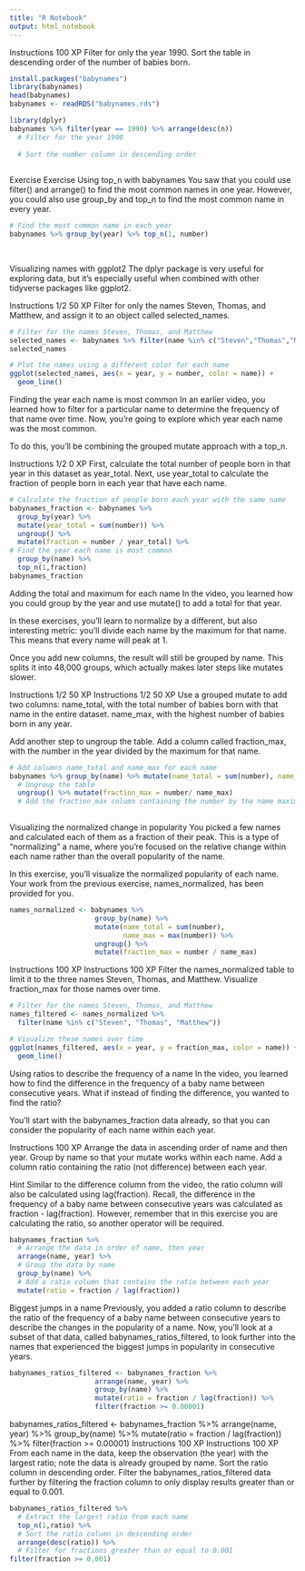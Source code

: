 ---
title: "R Notebook"
output: html_notebook
---



Instructions
100 XP
Filter for only the year 1990.
Sort the table in descending order of the number of babies born.

```{r}

install.packages("babynames")
library(babynames)
head(babynames)
babynames <- readRDS("babynames.rds")
```

```{r}
library(dplyr)
babynames %>% filter(year == 1990) %>% arrange(desc(n))
  # Filter for the year 1990
  
  # Sort the number column in descending order 
 
```

Exercise
Exercise
Using top_n with babynames
You saw that you could use filter() and arrange() to find the most common names in one year. However, you could also use group_by and top_n to find the most common name in every year.



```{r}
# Find the most common name in each year
babynames %>% group_by(year) %>% top_n(1, number)
  
  
```
Visualizing names with ggplot2
The dplyr package is very useful for exploring data, but it's especially useful when combined with other tidyverse packages like ggplot2.

Instructions 1/2
50 XP
Filter for only the names Steven, Thomas, and Matthew, and assign it to an object called selected_names.


```{r}
# Filter for the names Steven, Thomas, and Matthew 
selected_names <- babynames %>% filter(name %in% c("Steven","Thomas","Matthew"))
selected_names

# Plot the names using a different color for each name
ggplot(selected_names, aes(x = year, y = number, color = name)) +
  geom_line()


```
Finding the year each name is most common
In an earlier video, you learned how to filter for a particular name to determine the frequency of that name over time. Now, you're going to explore which year each name was the most common.

To do this, you'll be combining the grouped mutate approach with a top_n.

Instructions 1/2
0 XP
First, calculate the total number of people born in that year in this dataset as year_total.
Next, use year_total to calculate the fraction of people born in each year that have each name.



```{r}

# Calculate the fraction of people born each year with the same name
babynames_fraction <- babynames %>%
  group_by(year) %>%
  mutate(year_total = sum(number)) %>%
  ungroup() %>%
  mutate(fraction = number / year_total) %>%
# Find the year each name is most common
  group_by(name) %>%
  top_n(1,fraction)
babynames_fraction
```

Adding the total and maximum for each name
In the video, you learned how you could group by the year and use mutate() to add a total for that year.

In these exercises, you'll learn to normalize by a different, but also interesting metric: you'll divide each name by the maximum for that name. This means that every name will peak at 1.

Once you add new columns, the result will still be grouped by name. This splits it into 48,000 groups, which actually makes later steps like mutates slower.

Instructions 1/2
50 XP
Instructions 1/2
50 XP
Use a grouped mutate to add two columns:
name_total, with the total number of babies born with that name in the entire dataset.
name_max, with the highest number of babies born in any year.


Add another step to ungroup the table.
Add a column called fraction_max, with the number in the year divided by the maximum for that name.




```{r}

# Add columns name_total and name_max for each name
babynames %>% group_by(name) %>% mutate(name_total = sum(number), name_max = max(number))  %>%
  # Ungroup the table 
  ungroup() %>% mutate(fraction_max = number/ name_max)
  # Add the fraction_max column containing the number by the name maximum 
  

```
Visualizing the normalized change in popularity
You picked a few names and calculated each of them as a fraction of their peak. This is a type of "normalizing" a name, where you're focused on the relative change within each name rather than the overall popularity of the name.

In this exercise, you'll visualize the normalized popularity of each name. Your work from the previous exercise, names_normalized, has been provided for you.
```{r}

names_normalized <- babynames %>%
                     group_by(name) %>%
                     mutate(name_total = sum(number),
                            name_max = max(number)) %>%
                     ungroup() %>%
                     mutate(fraction_max = number / name_max)
```

Instructions
100 XP
Instructions
100 XP
Filter the names_normalized table to limit it to the three names Steven, Thomas, and Matthew.
Visualize fraction_max for those names over time.


```{r}

# Filter for the names Steven, Thomas, and Matthew
names_filtered <- names_normalized %>%
  filter(name %in% c("Steven", "Thomas", "Matthew"))

# Visualize these names over time
ggplot(names_filtered, aes(x = year, y = fraction_max, color = name)) +
  geom_line()
```

Using ratios to describe the frequency of a name
In the video, you learned how to find the difference in the frequency of a baby name between consecutive years. What if instead of finding the difference, you wanted to find the ratio?

You'll start with the babynames_fraction data already, so that you can consider the popularity of each name within each year.

Instructions
100 XP
Arrange the data in ascending order of name and then year.
Group by name so that your mutate works within each name.
Add a column ratio containing the ratio (not difference) between each year.

Hint
Similar to the difference column from the video, the ratio column will also be calculated using lag(fraction).
Recall, the difference in the frequency of a baby name between consecutive years was calculated as fraction - lag(fraction). However, remember that in this exercise you are calculating the ratio, so another operator will be required.

```{r}
babynames_fraction %>%
  # Arrange the data in order of name, then year 
  arrange(name, year) %>%
  # Group the data by name
  group_by(name) %>%
  # Add a ratio column that contains the ratio between each year 
  mutate(ratio = fraction / lag(fraction))

```

Biggest jumps in a name
Previously, you added a ratio column to describe the ratio of the frequency of a baby name between consecutive years to describe the changes in the popularity of a name. Now, you'll look at a subset of that data, called babynames_ratios_filtered, to look further into the names that experienced the biggest jumps in popularity in consecutive years.
```{r}

babynames_ratios_filtered <- babynames_fraction %>%
                     arrange(name, year) %>%
                     group_by(name) %>%
                     mutate(ratio = fraction / lag(fraction)) %>%
                     filter(fraction >= 0.00001)

```

babynames_ratios_filtered <- babynames_fraction %>%
                     arrange(name, year) %>%
                     group_by(name) %>%
                     mutate(ratio = fraction / lag(fraction)) %>%
                     filter(fraction >= 0.00001)
Instructions
100 XP
Instructions
100 XP
From each name in the data, keep the observation (the year) with the largest ratio; note the data is already grouped by name.
Sort the ratio column in descending order.
Filter the babynames_ratios_filtered data further by filtering the fraction column to only display results greater than or equal to 0.001.
```{r}
babynames_ratios_filtered %>%
  # Extract the largest ratio from each name 
  top_n(1,ratio) %>%
  # Sort the ratio column in descending order 
  arrange(desc(ratio)) %>%
  # Filter for fractions greater than or equal to 0.001
filter(fraction >= 0.001)



```
